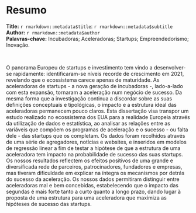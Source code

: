 \clearpage

# Resumo {-}

**Title:** `r rmarkdown::metadata$title`:  `r rmarkdown::metadata$subtitle`   
**Author:** `r rmarkdown::metadata$author`   
**Palavras-chave:** Incubadoras; Aceleradoras; Startups; Empreendedorismo; Inovação.

&nbsp;

O panorama Europeu de startups e investimento tem vindo a desenvolver-se rapidamente: identificaram-se níveis recorde de crescimento em 2021, revelando que o ecossistema carece apenas de maturidade. As aceleradoras de startups - a nova geração de incubadoras -, lado-a-lado com esta expansão, tornaram a aceleração num negócio de sucesso. Da mesma forma que a investigação continua a discordar sobre as suas definições conceptuais e tipológicas, o impacto e a estrutura ideal das aceleradoras permanecem pouco claros. Esta dissertação visa transpor um estudo realizado no ecossistema dos EUA para a realidade Europeia através da utilização de dados e estatística, ao analisar as relações entre as variáveis que compõem os programas de aceleração e o sucesso - ou falta dele - das startups que os completam. Os dados foram recolhidos através de uma série de agregadores, notícias e websites, e inseridos em modelos de regressão linear a fim de testar a hipótese de que a estrutura de uma aceleradora tem impacto na probabilidade de sucesso das suas startups. Os nossos resultados reflectem os efeitos positivos de uma grande e diversificada rede de parceiros, patrocinadores, fundadores e empresas, mas tiveram dificuldade em explicar na íntegra os mecanismos por detrás do sucesso da aceleração. Os nossos dados permitiram distinguir entre aceleradoras mal e bem concebidas, estabelecendo que o impacto das segundas é mais forte tanto a curto quanto a longo prazo, dando lugar à proposta de uma estrutura para uma aceleradora que maximiza as hipóteses de sucesso das startups.
